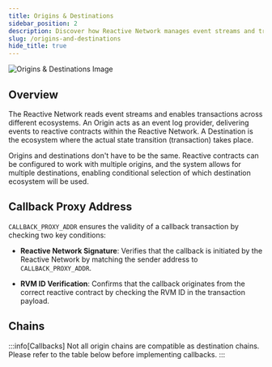 ```yaml
---
title: Origins & Destinations
sidebar_position: 2
description: Discover how Reactive Network manages event streams and transactions across different ecosystems and learn about network compatibility.
slug: /origins-and-destinations
hide_title: true
---
```



![Origins & Destinations Image](./img/origins-and-destinations.jpg)

## Overview

The Reactive Network reads event streams and enables transactions across different ecosystems. An Origin acts as an event log provider, delivering events to reactive contracts within the Reactive Network. A Destination is the ecosystem where the actual state transition (transaction) takes place.

Origins and destinations don't have to be the same. Reactive contracts can be configured to work with multiple origins, and the system allows for multiple destinations, enabling conditional selection of which destination ecosystem will be used.

## Callback Proxy Address

`CALLBACK_PROXY_ADDR` ensures the validity of a callback transaction by checking two key conditions:

- **Reactive Network Signature**: Verifies that the callback is initiated by the Reactive Network by matching the sender address to `CALLBACK_PROXY_ADDR`.

- **RVM ID Verification**: Confirms that the callback originates from the correct reactive contract by checking the RVM ID in the transaction payload.

## Chains

:::info[Callbacks]
Not all origin chains are compatible as destination chains. Please refer to the table below before implementing callbacks.
:::

<ChainTable />



[//]: # (emojis for status ✅ ➖ ⌛)